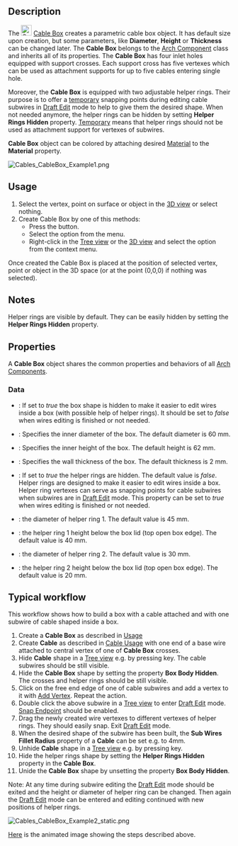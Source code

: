 <translate>

{{Docnav
|[[Cables_Cable|Cable]]
|[[Cables_CableConnector|Cable Connector]]
|[[Cables_Workbench|Cables]]
|IconL=Cables_Cable.svg
|IconR=Cables_CableConnector.svg
|IconC=Cables_workbench_icon.svg
}}

{{GuiCommand
|Name=Cables CableBox
|MenuLocation=Cables → Cable Box
|Workbenches=[[Cables_Workbench|Cables]]
|Shortcut=
|Version=1.0
|SeeAlso=[[Cables_Cable|Cable]], [[Cables_CableConnector|Cable Connector]]
}}

==Description==

The [[Image:Cables_CableBox.svg|24px]] [[Cables_CableBox|Cable Box]] creates a parametric cable box object. It has default size upon creation, but some parameters, like '''Diameter''', '''Height''' or '''Thickness''' can be changed later. The '''Cable Box''' belongs to the [[Arch_Component|Arch Component]] class and inherits all of its properties. The '''Cable Box''' has four inlet holes equipped with support crosses. Each support cross has five vertexes which can be used as attachment supports for up to five cables entering single hole.

Moreover, the '''Cable Box''' is equipped with two adjustable helper rings. Their purpose is to offer a <u>temporary</u> snapping points during editing cable subwires in [[Draft_Edit|Draft Edit]] mode to help to give them the desired shape. When not needed anymore, the helper rings can be hidden by setting '''Helper Rings Hidden''' property. <u>Temporary</u> means that helper rings should not be used as attachment support for vertexes of subwires.

'''Cable Box''' object can be colored by attaching desired [[Arch_SetMaterial|Material]] to the '''Material''' property.

[[Image:Cables_CableBox_Example1.png]]
{{Caption|Example of the default Cable Box:<br/>There are visible support crosses inside holes and helper rings inside a box.}}

==Usage==

# Select the vertex, point on surface or object in the [[3D_view|3D view]] or select nothing.
# Create Cable Box by one of this methods:
#* Press the {{Button|[[Image:Cables_CableBox.svg|16px]] [[Cables_CableBox|Cable Box]]}} button.
#* Select the {{MenuCommand|Cables → [[Image:Cables_CableBox.svg|16px]] Cable Box}} option from the menu.
#* Right-click in the [[Tree_view|Tree view]] or the [[3D_view|3D view]] and select the {{MenuCommand|Cables → [[Image:Cables_CableBox.svg|16px]] Cable Box}} option from the context menu.

Once created the Cable Box is placed at the position of selected vertex, point or object in the 3D space (or at the point (0,0,0) if nothing was selected).

==Notes==

Helper rings are visible by default. They can be easily hidden by setting the '''Helper Rings Hidden''' property.

==Properties==

A '''Cable Box''' object shares the common properties and behaviors of all [[Arch_Component|Arch Components]].

===Data===

{{TitleProperty|Cable Box}}

* {{PropertyData|Box Body Hidden|Bool}}: If set to ''true'' the box shape is hidden to make it easier to edit wires inside a box (with possible help of helper rings). It should be set to ''false'' when wires editing is finished or not needed.
* {{PropertyData|Diameter|Length}}: Specifies the inner diameter of the box. The default diameter is 60 mm.
* {{PropertyData|Height|Length}}: Specifies the inner height of the box. The default height is 62 mm.
* {{PropertyData|Thickness|Length}}: Specifies the wall thickness of the box. The default thickness is 2 mm.

{{TitleProperty|Cable Box Helpers}}

* {{PropertyData|Helper Rings Hidden|Bool}}: If set to ''true'' the helper rings are hidden. The default value is ''false''. Helper rings are designed to make it easier to edit wires inside a box. Helper ring vertexes can serve as snapping points for cable subwires when subwires are in [[Draft_Edit|Draft Edit]] mode. This property can be set to ''true'' when wires editing is finished or not needed.
* {{PropertyData|Ring 1 Diameter|Length}}: the diameter of helper ring 1. The default value is 45 mm.
* {{PropertyData|Ring 1 Height|Length}}: the helper ring 1 height below the box lid (top open box edge). The default value is 40 mm.
* {{PropertyData|Ring 2 Diameter|Length}}: the diameter of helper ring 2. The default value is 30 mm.
* {{PropertyData|Ring 2 Height|Length}}: the helper ring 2 height below the box lid (top open box edge). The default value is 20 mm.

==Typical workflow==

This workflow shows how to build a box with a cable attached and with one subwire of cable shaped inside a box.

# Create a '''Cable Box''' as described in [[#Usage|Usage]]
# Create '''Cable''' as described in [[Cables_Cable#Usage| Cable Usage]] with one end of a base wire attached to central vertex of one of '''Cable Box''' crosses.
# Hide '''Cable''' shape in a [[Tree_view|Tree view]] e.g. by pressing {{KEY|SPACE}} key. The cable subwires should be still visible.
# Hide the '''Cable Box''' shape by setting the property '''Box Body Hidden'''. The crosses and helper rings should be still visible.
# Click on the free end edge of one of cable subwires and add a vertex to it with [[Cables_AddVertex|Add Vertex]]. Repeat the action.
# Double click the above subwire in a [[Tree_view|Tree view]] to enter [[Draft_Edit|Draft Edit]] mode. [[Draft_Snap_Endpoint|Snap Endpoint]] should be enabled.
# Drag the newly created wire vertexes to different vertexes of helper rings. They should easily snap. Exit [[Draft_Edit|Draft Edit]] mode.
# When the desired shape of the subwire has been built, the '''Sub Wires Fillet Radius''' property of a '''Cable''' can be set e.g. to 4mm.
# Unhide '''Cable''' shape in a [[Tree_view|Tree view]] e.g. by pressing {{KEY|SPACE}} key.
# Hide the helper rings shape by setting the '''Helper Rings Hidden''' property in the '''Cable Box'''.
# Unide the '''Cable Box''' shape by unsetting the property '''Box Body Hidden'''.

Note: At any time during subwire editing the [[Draft_Edit|Draft Edit]] mode should be exited and the height or diameter of helper ring can be changed. Then again the [[Draft_Edit|Draft Edit]] mode can be entered and editing continued with new positions of helper rings.


[[Image:Cables_CableBox_Example2_static.png]]
{{Caption|Example of cable subwire shaped inside Cable Box.}}

[[Cables_Example3_CableBox|Here]] is the animated image showing the steps described above.


{{Docnav
|[[Cables_Cable|Cable]]
|[[Cables_CableConnector|Cable Connector]]
|[[Cables_Workbench|Cables]]
|IconL=Cables_Cable.svg
|IconR=Cables_CableConnector.svg
|IconC=Cables_workbench_icon.svg
}}

</translate>